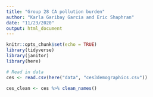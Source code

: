 ```yaml
---
title: "Group 28 CA pollution burden"
author: "Karla Garibay Garcia and Eric Shaphran"
date: "11/23/2020"
output: html_document
---
```


```r
knitr::opts_chunk$set(echo = TRUE)
library(tidyverse)
library(janitor)
library(here)
```

```r
# Read in data
ces <- read.csv(here("data", "ces3demographics.csv"))

ces_clean <- ces %>% clean_names()
```

